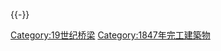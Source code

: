 {{Commonscat|Bridges completed in 1847}}
{{Cat nav 10years|19世纪桥梁|1847||年完工橋梁}}
{{-}}
[[Category:19世纪桥梁|Category:19世纪桥梁]]
[[Category:1847年完工建築物|Category:1847年完工建築物]]